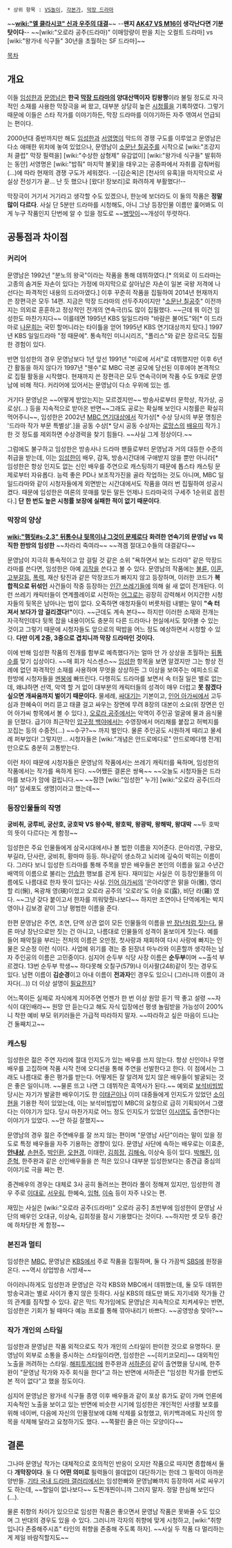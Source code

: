  * 상위 항목 : [[VS놀이]], [[각본가]], [[막장 드라마]]

~~'''[[wiki:"엘 클라시코" 신과 우주의 대결]]'''~~ 
--'''왠지 [[AK47 VS M16]]이 생각난다면 기분 탓이다'''--
~~[wiki:"오로라 공주(드라마)" 이매망량이 판을 치는 오컬트 드라마] vs [wiki:"왕가네 식구들" 30년을 초월하는 SF 드라마]~~

[[목차]]

== 개요 == 
이들 [[임성한]]과 [[문영남]]은 '''한국 [[막장 드라마]]의 양대산맥이자 킹왕짱'''이라 불릴 정도로 자극적인 소재를 사용한 막장극을 써 왔고, 대부분 상당히 높은 [[시청률]]을 기록하였다. 그렇기 때문에 이들은 스타 작가를 이야기하든, 막장 드라마를 이야기하든 자주 엮여서 언급되는 편이다.

2000년대 중반까지만 해도 [[임성한]]과 [[서영명]]이 막드의 경쟁 구도를 이루었고 문영남은 다소 애매한 위치에 놓여 있었으나, 문영남이 [[소문난 칠공주]]를 시작으로 [wiki:"조강지처 클럽" 막장 필력을] [wiki:"수상한 삼형제" 유감없이] [wiki:"왕가네 식구들" 발휘하는 동안] 서영명은 [wiki:"밥줘" 마지막 불꽃]을 태우고는 공중파에서 자취를 감춰버림(...)에 따라 현재의 경쟁 구도가 세워졌다. --[김순옥]은 [천사의 유혹]을 마지막으로 사실상 전성기가 끝... 난 듯 했으나 [왔다! 장보리]로 화려하게 부활했다!--

막장극이 거기서 거기라고 생각할 수도 있겠으나, 한눈에 보더라도 이 둘의 작품은 '''정말 많이 다르다'''. 사실 단 5분만 드라마를 시청해도, 아니 그냥 등장인물 이름만 훑어봐도 이게 누구 작품인지 단번에 알 수 있을 정도로 ~~[[병맛]]이~~개성이 뚜렷하다.

== 공통점과 차이점 == 
=== 커리어 ===
문영남은 1992년 "분노의 왕국"이라는 작품을 통해 데뷔하였다.[* 의외로 이 드라마는 고종의 숨겨둔 자손이 있다는 가정에 마지막으로 살아남은 자손이 일본 국왕 저격에 나선다는 파격적인 내용의 드라마였다.] 이후 꾸준히 작품을 집필하여 2014년 현재까지 쓴 장편극은 모두 14편. 지금은 막장 드라마의 선두주자이지만 "[[소문난 칠공주]]" 이전까지는 의외로 훈훈하고 정상적인 전개의 연속극(!)도 많이 집필했다. ~~근데 뭐 이건 임성한도 마찬가지다~~ 이를테면 1995년 KBS 일일드라마 "바람은 불어도"와[*  이 드라마로 [[나문희]]는 국민 할머니라는 타이틀을 얻어 1995년 KBS 연기대상까지 탔다.] 1997년 KBS 일일드라마 "정 때문에". 통속적인 미니시리즈, "폴리스"와 같은 장르극도 집필한 경험이 있다. 

반면 임성한의 경우 문영남보다 1년 앞선 1991년 "미로에 서서"로 데뷔했지만 이후 6년간 활동을 하지 않다가 1997년 "웬수"로 MBC 극본 공모에 당선된 이후에야 본격적으로 집필 활동을 시작했다. 현재까지 쓴 장편극은 모두 연속극이며 작품 수도 9개로 문영남에 비해 적다. 커리어에 있어서는 문영남이 다소 우위에 있는 셈. 

거기다 문영남은 ~~어떻게 받았는지는 모르겠지만~~ 방송사로부터 문학상, 작가상, 공로상(...) 등을 지속적으로 받아온 반면~~그래도 공로는 확실해 보인다 시청률은 확실히 먹어주니~~, 임성한은 2002년 [[MBC 연기대상]]에서 작가상[* 수상 당시의 부문 명칭은 '드라마 작가 부문 특별상'.]을 공동 수상[* 당시 공동 수상자는 [[로망스]]의 [[배유미#s-2|배유미]] 작가.] 한 것 정도를 제외하면 수상경력을 찾기 힘들다. ~~사실 그게 정상이다.~~

그럼에도 불구하고 임성한은 방송사나 드라마 팬들로부터 문영남과 거의 대등한 수준의 취급을 받는데, 이는 [[임성한]]이 배우, 감독, 방송시간대에 구애받지 않을 뿐만 아니라[* 임성한은 항상 인지도 없는 신인 배우를 주연으로 캐스팅하기 때문에 톱스타 캐스팅 문제로부터 자유롭다. 능력 좋은 PD나 보조작가진을 골라 작업하는 것도 아니며, MBC 일일드라마와 같이 시청자들에게 외면받는 시간대에서도 작품을 여러 번 집필하여 성공시켰다. 때문에 임성한은 여론의 뭇매를 맞든 말든 언제나 드라마국의 구세주 1순위로 꼽힌다.] '''단 한 번도 높은 시청률 보장에 실패한 적이 없기 때문이다'''.

=== 막장의 양상 ===
'''[[wiki:"햄릿#s-2.3" 뒤통수냐 뒷목이냐 그것이 문제로다]]'''
'''화려한 연속기의 문영남 vs 묵직한 한방의 임성한''' ~~차라리 죽여라~~ ~~격겜 절대고수들의 대결같다~~

문영남이 지극히 통속적이고 암 걸릴 것 같은 소위 "욕하면서 보는 드라마" 같은 막장드라마를 쓴다면, 임성한은 아예 [[괴작]]을 쓴다고 볼 수 있다. 문영남의 작품에는 [[불륜]], [[이혼]], [[시월드|고부갈등]], [[폭력]], 재산 탕진과 같은 막장코드가 빠지지 않고 등장하며, 이러한 코드가 '''복합적으로 뒤섞인''' 사건들이 작중 등장하는 [[인간 쓰레기]]들에 의해 쉴 새 없이 전개된다. 이런 쓰레기 캐릭터들이 연계플레이로 시전하는 [[어그로]]는 굉장히 강력해서 어지간한 시청자들의 뒷목은 남아나는 법이 없다. 오죽하면 애청자들이 버릇처럼 내뱉는 말이 '''"속 터져서 보다가 암 걸리겠다!"'''이다. ~~근데도 계속 본다~~ 하지만 이러한 소재와 전개는 자극적인데다 뒷목 잡을 내용이어도 충분히 다른 드라마나 현실에서도 찾아볼 수 있는 것이고 그렇기 때문에 시청자들도 앞으로의 떡밥을 어느 정도 예상하면서 시청할 수 있다. '''다만 이게 2중, 3중으로 겹치니까 막장 드라마인 것이다.'''

이에 반해 임성한 작품의 전개를 함부로 예측했다가는 얼마 안 가 상상을 초월하는 [[뒤통수]]를 맞기 십상이다. ~~매 회가 식스센스~~ [[임성한]] 항목을 보면 알겠지만 그는 항상 전례에 없던 파격적인 소재를 사용하며 무엇을 상상하든 그 이상을 보여주는 에피소드로 한방에 시청자들을 [[멘붕]]에 빠뜨린다. 다행히도 드라마를 보면서 속 터질 일은 별로 없는데, 왜냐하면 선역, 악역 할 거 없이 대부분의 캐릭터들의 성격이 매우 더럽고  '''못 참겠다 싶으면 개싸움까지 벌이기 때문이다.''' 물세례, [[싸대기]]는 기본이고, [[인어 아가씨]]에서 고두심과 한혜숙이 머리 뜯고 태클 걸고 싸우는 장면에 무려 8장의 대본이 소요(위 장면은 인어 아가씨 항목에서 볼 수 있다.), [[오로라 공주]]에서는 악역이 주인공 얼굴에 물과 음식물을 던졌다. 급기야 최근작인 [[압구정 백야]]에서는 수영장에서 머리채를 붙잡고 허벅지를 꼬집는 등의 수중전(...) ~~수구?~~ 까지 벌인다. 물론 주인공도 시원하게 때리고 물세례 퍼부었다! 그렇지만... 시청자들은 [wiki:"개념은 안드로메다로" 안드로메다행 전개]만으로도 충분히 고통받는다. 

이런 차이 때문에 시청자들은 문영남의 작품에서는 쓰레기 캐릭터를 욕하며, 임성한의 작품에서는 작가를 욕하게 된다. ~~어쨌든 결론은 쌍욕~~ ~~오늘도 시청자들은 드라마를 보다가 암에 걸립니다.~~ ~~잠깐 [wiki:"임성한" 누가] [wiki:"오로라 공주(드라마)" 암세포도 생명]이라고 했는데~~

=== 등장인물들의 작명 ===
'''궁비취, 궁루비, 궁산호, 궁호박 VS 왕수박, 왕호박, 왕광박, 왕해박, 왕대박''' ~~두 호박의 뜻이 다르다는 게 함정~~

임성한은 주요 인물들에게 삼국시대에서나 볼 법한 이름을 지어준다. 은아리영, 구왕모, 부길라, 단사란, 궁비취, 황마마 등등. 하나같이 생소하고 뇌리에 깊숙이 박히는 이름이다. 그러다 보니 임성한 드라마를 통해 주목을 받은 배우들은 본인의 이름을 잃고 수년간 배역의 이름으로 불리는 [[안습]]한 행보를 걷게 된다. 재미있는 사실은 이 등장인물들의 이름에도 나름대로 한자 뜻이 있다는 사실. [[인어 아가씨]]의 '은아리영'은 맑을 아(雅), 영리할 리(悧), 옥광채 영(瑛)이었고 오로라 공주의 '오로라'도 이슬 로(露), 비단 라(羅) 였다. ~~그냥 갖다 붙이고서 한자를 끼워맞췄나보다~~ 하지만 조연이나 단역에게는 박지영이나 김보경 같이 그냥 평범한 이름을 준다.

한편 문영남은 주연, 조연, 단역 상관 없이 모든 인물들의 이름을 [[나쁜 이름|반 장난처럼 짓는다.]] 물론 마냥 장난으로만 짓는 건 아니고, 나름대로 인물들의 성격이 돋보이게 짓는다. 예를 들어 패악질을 부리는 전처의 이름은 오만정, 첫사랑과 재회하여 다시 사랑에 빠지는 인물은 오순정 이런 식이다. 사업에 위기를 겪는 중 된장녀 마누라와 이혼할까 생각하는 남자 주인공의 이름은 고민중이다. 심지어 순두부 식당 사장 이름은 '''순두부'''이며 ~~출석 부르겠다. 13번 순두부 학생~~ 하다못해 오칠구(579)나 이사팔(248)같이 짓는 경우도 있다. 남편 이름이 '''김순경'''이고 아내 이름이 '''전과자'''인 경우도 있으니 (그러니까 이름이 과자다(...)) 더 이상 설명이 [[필요한지]]?

어느쪽이든 실제로 자식에게 지어주면 언젠가 한 번 이상 원망 듣기 딱 좋고 설령 ~~자식이 대인배라~~ 원망 안 듣는다고 해도 자식 입장에선 평생 놀림받을 가능성이 200%니 착한 예비 부모 위키러들은 가급적 따라하지 말자. ~~따라하고 싶은 마음이 드냐는 건 둘째치고~~

=== 캐스팅 ===
임성한은 젊은 주연 자리에 절대 인지도가 있는 배우를 쓰지 않는다. 항상 신인이나 무명 배우를 고집하며 작품 시작 전에 오디션을 통해 주연을 선발한다고 한다. 이 점에서는 그래도 나름대로 좋은 평가를 받는다. 어떻게든 잘 알려져 있지 않은 배우들이 발굴되는 것은 좋은 일이니까. ~~물론 뜨고 나면 그 데뷔작은 흑역사가 된다.~~ 예외로 [[보석비빔밥]] 당시는 자기가 발굴한 배우이기도 한 [[이태곤]]이나 이미 대중들에게 인지도가 있었던 [[소이현]]을 기용한 적이 있었는데, 이는 보석비빔밥이 MBC의 요청으로 급히 기획되어서 그랬다는 이야기가 있다. 당시 마찬가지로 어느 정도 인지도가 있었던 [[이시영]]도 출연한다는 이야기가 있었다. ~~안 하길 잘했지~~

문영남의 경우 젊은 주연배우를 잘 쓰지 않는 편이며 "문영남 사단"이라는 말이 있을 정도로 특정 배우들을 자주 기용하는 경향이 있다. 문영남 사단에 속하는 배우로는 이효춘, '''[[안내상]]''', [[손현주]], [[박인환]], [[오현경]], 이태란, [[김희정]], [[김해숙]], 이상숙 등이 있다. [[박해진]], [[이준혁]], 한주완과 같은 신인배우들을 쓴 적은 있으나 대부분 임성한보다는 중견급 중심의 이야기로 극을 짜는 편.

중견배우의 경우는 대체로 3사 공히 돌려쓰는 편이라 풀이 정해져 있지만, 임성한의 경우 주로 [[이대로]], [[서우림]], 한혜숙, [[임혁]], [[이숙]] 등이 자주 나오는 편.

재밌는 사실은 [wiki:"오로라 공주(드라마)" 오로라 공주] 초반부에 임성한이 문영남 사단의 배우인 오대규, 이상숙, 김희정을 잠시 기용했다는 것이다. ~~하지만 셋 모두 중간에 하차당한 게 함정~~

=== 본진과 멀티 ===
임성한은 [[문화방송|MBC]], 문영남은 [[한국방송공사|KBS]]에서 주로 작품을 집필하며, 둘 다 가끔씩 [[SBS]]에 원정을 온다. ~~역시 상업방송 시방새~~ 

아이러니하게도 임성한과 문영남은 각각 KBS와 MBC에서 데뷔했는데, 둘 모두 데뷔한 방송국과는 별로 사이가 좋지 않은 듯하다. 사실 KBS의 태도만 봐도 자기네와 작가들 간의 관계를 짐작할 수 있다. 같은 막드 작가임에도 문영남은 지속적으로 치켜세우는 반면, 임성한은 기회가 될 때마다 예능 프로를 통해 깎아내리기 바쁘다. ~~공영방송 맞아?~~

=== 작가 개인의 스타일 ===
임성한과 문영남은 작품 외적으로도 작가 개인의 스타일이 판이한 것으로 유명하다. 문영남이 외부로 소통을 중시하는 스타일이라면, 임성한은 ~~[히키코모리]~~ 대외적인 노출을 꺼려하는 스타일. [[해피투게더]]에 한주완과 [[서하준]]이 같이 출연했을 당시에, 한주완이 "문영남 작가와 자주 회식을 한다"고 하는 반면에 서하준은 "임성한 작가를 한번도 본 적이 없다"고 했을 정도이다.

심지어 문영남은 왕가네 식구들 종영 이후 배우들과 같이 포상 휴가도 같이 가며 언론에 지속적인 노출을 보이고 있는 반면에 비슷한 시기에 임성한은 개인적인 사생활 보호를 위해 네이버, 다음에 자신의 인물정보에 대해 삭제를 요청했고, 위키백과에도 자신의 항목을 삭제해 달라고 요청하기도 했다. ~~쪽팔린 줄은 아는 모양이다~~

== 결론 == 
그나마 문영남 작가는 대체적으로 호의적인 반응이 오지만 작품으로 따지면 종합해서 둘 다 '''개막장이다'''. 둘 다 '''어떤 의미로''' 필력들이 쓸데없이 대단하기는 한데 그 필력이 아까운 양반들. [[기타 국내 드라마 갤러리]]에서는 임성한빠와 문영남빠까지 등장하여 서로 싸우기도 하는데, ~~할일이 없나보다~~ 도찐개찐이니까 그러지 말자. 정말 한심해 보인다(...).

물론 취향의 차이가 있으므로 임성한 작품은 좋으면서 문영남 작품은 못봐줄 수도 있으며 그 반대의 경우도 있을 수 있다. 그러니까 각자의 취향에 맞게 시청하고, [wiki:"취향입니다 존중해주시죠" 타인의 취향을 존중해 주도록 하자]. ~~사실 두 작품 다 멀리하는 게 제일 바람직할지도~~

